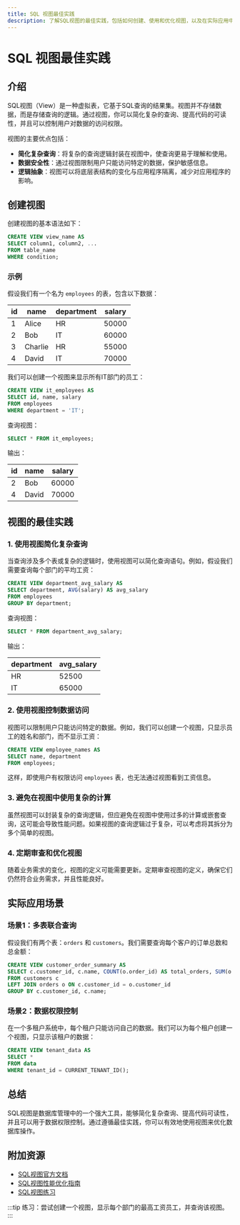 ```yaml
---
title: SQL 视图最佳实践
description: 了解SQL视图的最佳实践，包括如何创建、使用和优化视图，以及在实际应用中的使用场景。
---
```


# SQL 视图最佳实践

## 介绍

SQL视图（View）是一种虚拟表，它基于SQL查询的结果集。视图并不存储数据，而是存储查询的逻辑。通过视图，你可以简化复杂的查询、提高代码的可读性，并且可以控制用户对数据的访问权限。

视图的主要优点包括：
- **简化复杂查询**：将复杂的查询逻辑封装在视图中，使查询更易于理解和使用。
- **数据安全性**：通过视图限制用户只能访问特定的数据，保护敏感信息。
- **逻辑抽象**：视图可以将底层表结构的变化与应用程序隔离，减少对应用程序的影响。

## 创建视图

创建视图的基本语法如下：

```sql
CREATE VIEW view_name AS
SELECT column1, column2, ...
FROM table_name
WHERE condition;
```

### 示例

假设我们有一个名为 `employees` 的表，包含以下数据：

| id  | name   | department | salary |
|-----|--------|------------|--------|
| 1   | Alice  | HR         | 50000  |
| 2   | Bob    | IT         | 60000  |
| 3   | Charlie| HR         | 55000  |
| 4   | David  | IT         | 70000  |

我们可以创建一个视图来显示所有IT部门的员工：

```sql
CREATE VIEW it_employees AS
SELECT id, name, salary
FROM employees
WHERE department = 'IT';
```

查询视图：

```sql
SELECT * FROM it_employees;
```

输出：

| id  | name   | salary |
|-----|--------|--------|
| 2   | Bob    | 60000  |
| 4   | David  | 70000  |

## 视图的最佳实践

### 1. 使用视图简化复杂查询

当查询涉及多个表或复杂的逻辑时，使用视图可以简化查询语句。例如，假设我们需要查询每个部门的平均工资：

```sql
CREATE VIEW department_avg_salary AS
SELECT department, AVG(salary) AS avg_salary
FROM employees
GROUP BY department;
```

查询视图：

```sql
SELECT * FROM department_avg_salary;
```

输出：

| department | avg_salary |
|------------|------------|
| HR         | 52500      |
| IT         | 65000      |

### 2. 使用视图控制数据访问

视图可以限制用户只能访问特定的数据。例如，我们可以创建一个视图，只显示员工的姓名和部门，而不显示工资：

```sql
CREATE VIEW employee_names AS
SELECT name, department
FROM employees;
```

这样，即使用户有权限访问 `employees` 表，也无法通过视图看到工资信息。

### 3. 避免在视图中使用复杂的计算

虽然视图可以封装复杂的查询逻辑，但应避免在视图中使用过多的计算或嵌套查询，这可能会导致性能问题。如果视图的查询逻辑过于复杂，可以考虑将其拆分为多个简单的视图。

### 4. 定期审查和优化视图

随着业务需求的变化，视图的定义可能需要更新。定期审查视图的定义，确保它们仍然符合业务需求，并且性能良好。

## 实际应用场景

### 场景1：多表联合查询

假设我们有两个表：`orders` 和 `customers`。我们需要查询每个客户的订单总数和总金额：

```sql
CREATE VIEW customer_order_summary AS
SELECT c.customer_id, c.name, COUNT(o.order_id) AS total_orders, SUM(o.amount) AS total_amount
FROM customers c
LEFT JOIN orders o ON c.customer_id = o.customer_id
GROUP BY c.customer_id, c.name;
```

### 场景2：数据权限控制

在一个多租户系统中，每个租户只能访问自己的数据。我们可以为每个租户创建一个视图，只显示该租户的数据：

```sql
CREATE VIEW tenant_data AS
SELECT *
FROM data
WHERE tenant_id = CURRENT_TENANT_ID();
```

## 总结

SQL视图是数据库管理中的一个强大工具，能够简化复杂查询、提高代码可读性，并且可以用于数据权限控制。通过遵循最佳实践，你可以有效地使用视图来优化数据库操作。

## 附加资源

- [SQL视图官方文档](https://www.sql.org/docs/)
- [SQL视图性能优化指南](https://www.sqlperformance.com/views)
- [SQL视图练习](https://www.sql-exercises.com/views)

:::tip
练习：尝试创建一个视图，显示每个部门的最高工资员工，并查询该视图。
:::